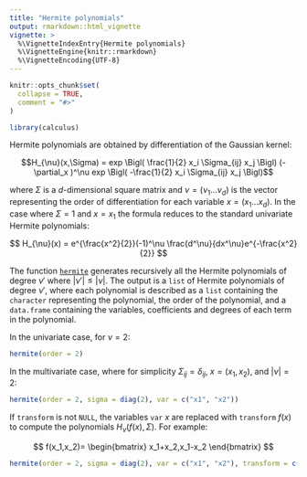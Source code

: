```yaml
---
title: "Hermite polynomials"
output: rmarkdown::html_vignette
vignette: >
  %\VignetteIndexEntry{Hermite polynomials}
  %\VignetteEngine{knitr::rmarkdown}
  %\VignetteEncoding{UTF-8}
---
```


```r
knitr::opts_chunk$set(
  collapse = TRUE,
  comment = "#>"
)
```

```r
library(calculus)
```

Hermite polynomials are obtained by differentiation of the Gaussian kernel:

$$H_{\nu}(x,\Sigma) = exp \Bigl( \frac{1}{2} x_i \Sigma_{ij} x_j \Bigl) (- \partial_x )^\nu exp \Bigl( -\frac{1}{2} x_i \Sigma_{ij} x_j \Bigl)$$

where $\Sigma$ is a $d$-dimensional square matrix and $\nu=(\nu_1 \dots \nu_d)$ is the vector representing the order of differentiation for each variable $x = (x_1\dots x_d)$. In the case where $\Sigma=1$ and $x=x_1$ the formula reduces to the standard univariate Hermite polynomials:

$$
H_{\nu}(x) = e^{\frac{x^2}{2}}(-1)^\nu \frac{d^\nu}{dx^\nu}e^{-\frac{x^2}{2}}
$$

The function [`hermite`](https://calculus.guidotti.dev/reference/hermite.html) generates recursively all the Hermite polynomials of degree $\nu'$ where $|\nu'| \leq|\nu|$. The output is a `list` of Hermite polynomials of degree $\nu'$, where each polynomial is described as a `list` containing the `character` representing the polynomial, the order of the polynomial, and a `data.frame` containing the variables, coefficients and degrees of each term in the polynomial.

In the univariate case, for $\nu=2$:

```r
hermite(order = 2)
```

In the multivariate case, where for simplicity $\Sigma_{ij}=\delta_{ij}$, $x=(x_1,x_2)$, and $|\nu|=2$:

```r
hermite(order = 2, sigma = diag(2), var = c("x1", "x2"))
```

If `transform` is not `NULL`, the variables `var` $x$ are replaced with `transform` $f(x)$ to compute the polynomials $H_{ν}(f(x),\Sigma)$. For example:

$$
f(x_1,x_2)=
\begin{bmatrix}
x_1+x_2,x_1-x_2
\end{bmatrix}
$$

```r
hermite(order = 2, sigma = diag(2), var = c("x1", "x2"), transform = c('x1+x2','x1-x2'))
```

        
